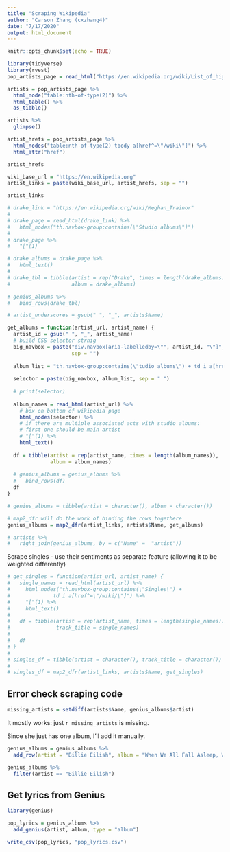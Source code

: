 ```yaml
---
title: "Scraping Wikipedia"
author: "Carson Zhang (cxzhang4)"
date: "7/17/2020"
output: html_document
---
```


```r
knitr::opts_chunk$set(echo = TRUE)
```

```r
library(tidyverse)
library(rvest)
pop_artists_page = read_html("https://en.wikipedia.org/wiki/List_of_highest-certified_music_artists_in_the_United_States")
```

```r
artists = pop_artists_page %>%
  html_node("table:nth-of-type(2)") %>%
  html_table() %>%
  as_tibble()
```

```r
artists %>% 
  glimpse()
```

```r
artist_hrefs = pop_artists_page %>%
  html_nodes("table:nth-of-type(2) tbody a[href^=\"/wiki\"]") %>%
  html_attr("href")

artist_hrefs
```

```r
wiki_base_url = "https://en.wikipedia.org"
artist_links = paste(wiki_base_url, artist_hrefs, sep = "")

artist_links
```

```r
# drake_link = "https://en.wikipedia.org/wiki/Meghan_Trainor"
# 
# drake_page = read_html(drake_link) %>%
#   html_nodes("th.navbox-group:contains(\"Studio albums\")")
# 
# drake_page %>%
#   "["(1)
```

```r
# drake_albums = drake_page %>%
#   html_text()
# 
# drake_tbl = tibble(artist = rep("Drake", times = length(drake_albums)),
#                    album = drake_albums)

# genius_albums %>%
#   bind_rows(drake_tbl)
```

```r
# artist_underscores = gsub(" ", "_", artists$Name)

get_albums = function(artist_url, artist_name) {
  artist_id = gsub(" ", "_", artist_name)
  # build CSS selector strnig
  big_navbox = paste("div.navbox[aria-labelledby=\"", artist_id, "\"]",
                     sep = "")
  
  album_list = "th.navbox-group:contains(\"tudio albums\") + td i a[href^=\"/wiki/\"]"
  
  selector = paste(big_navbox, album_list, sep = " ")
  
  # print(selector)
  
  album_names = read_html(artist_url) %>%
    # box on bottom of wikipedia page 
    html_nodes(selector) %>%
    # if there are multiple associated acts with studio albums: 
    # first one should be main artist
    # "["(1) %>%
    html_text()
  
  df = tibble(artist = rep(artist_name, times = length(album_names)), 
              album = album_names)
  
  # genius_albums = genius_albums %>%
  #   bind_rows(df)
  df
}
```

```r
# genius_albums = tibble(artist = character(), album = character())
```

```r
# map2_dfr will do the work of binding the rows togethere
genius_albums = map2_dfr(artist_links, artists$Name, get_albums)
```

```r
# artists %>%
#   right_join(genius_albums, by = c("Name" =  "artist"))
```

Scrape singles - use their sentiments as separate feature (allowing it to be weighted differently)

```r
# get_singles = function(artist_url, artist_name) {
#   single_names = read_html(artist_url) %>%
#     html_nodes("th.navbox-group:contains(\"Singles\") + 
#              td i a[href^=\"/wiki/\"]") %>%
#     "["(1) %>%
#     html_text()
#   
#   df = tibble(artist = rep(artist_name, times = length(single_names)), 
#               track_title = single_names)
#   
#   df
# }
# 
# singles_df = tibble(artist = character(), track_title = character())
# 
# singles_df = map2_dfr(artist_links, artists$Name, get_singles)
```

## Error check scraping code

```r
missing_artists = setdiff(artists$Name, genius_albums$artist)
```

It mostly works: just `r missing_artists` is missing.

Since she just has one album, I'll add it manually.

```r
genius_albums = genius_albums %>%
  add_row(artist = "Billie Eilish", album = "When We All Fall Asleep, Where Do We Go?")
```

```r
genius_albums %>%
  filter(artist == "Billie Eilish")
```

## Get lyrics from Genius

```r
library(genius)

pop_lyrics = genius_albums %>%
  add_genius(artist, album, type = "album")

write_csv(pop_lyrics, "pop_lyrics.csv")
```


